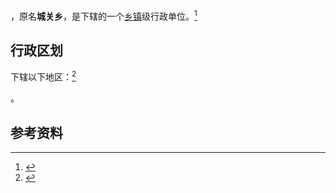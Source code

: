 {{中国乡级行政区|41/02/25/200/000}}

'''{{PAGENAMEBASE}}'''，原名'''城关乡'''，是{{PRC admin/fullname|41/02/25/200/000|3}}下辖的一个[[乡镇|乡镇]]级行政单位。<ref>{{PRC admin/ref sgc|{{PRC admin/parent|41/02/25/200/000}}}}</ref>

== 行政区划 ==

{{PAGENAMEBASE}}下辖以下地区：<ref>{{PRC admin/ref sgc|41/02/25/200/000}}</ref>

{{PRC admin/children|41/02/25/200/000}}。

== 参考资料 ==

{{reflist}}

{{行政区划小作品}}
{{PRC admin/navcat|41/02/25/200/000}}